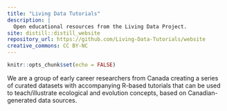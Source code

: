 ```yaml
---
title: "Living Data Tutorials"
description: |
  Open educational resources from the Living Data Project.
site: distill::distill_website
repository_url: https://github.com/Living-Data-Tutorials/website
creative_commons: CC BY-NC
---
```


```r
knitr::opts_chunk$set(echo = FALSE)
```

We are a group of early career researchers from Canada creating a series of curated datasets with accompanying R-based tutorials that can be used to teach/illustrate ecological and evolution concepts, based on Canadian-generated data sources.
